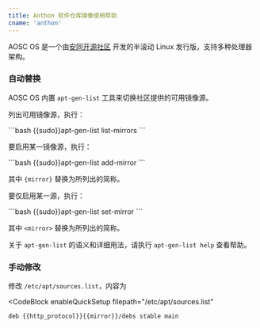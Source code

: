 ```yaml
---
title: Anthon 软件仓库镜像使用帮助
cname: 'anthon'
---
```


AOSC OS 是一个由[安同开源社区](https://aosc.io) 开发的半滚动 Linux 发行版，支持多种处理器架构。

### 自动替换

AOSC OS 内置 `apt-gen-list` 工具来切换社区提供的可用镜像源。

列出可用镜像源，执行：

<CodeBlock>
```bash
{{sudo}}apt-gen-list list-mirrors
```
</CodeBlock>

要启用某一镜像源，执行：

<CodeBlock>
```bash
{{sudo}}apt-gen-list add-mirror <mirror>
```
</CodeBlock>

其中 `{mirror}` 替换为所列出的简称。

要仅启用某一源，执行：

<CodeBlock>
```bash
{{sudo}}apt-gen-list set-mirror <mirror>
```
</CodeBlock>

其中 `<mirror>` 替换为所列出的简称。

关于 `apt-gen-list` 的语义和详细用法，请执行 `apt-gen-list help` 查看帮助。

### 手动修改

修改 `/etc/apt/sources.list`，内容为

<CodeBlock
  enableQuickSetup
  filepath="/etc/apt/sources.list"
>

```properties
deb {{http_protocol}}{{mirror}}/debs stable main
```

</CodeBlock>
